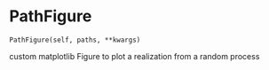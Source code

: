 # PathFigure { #sim_2024.PathFigure }

`PathFigure(self, paths, **kwargs)`

custom matplotlib Figure to plot a realization from a random process